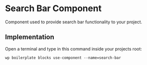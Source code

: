 
<Meta of={ComponentData} name='About' />

# Search Bar Component

Component used to provide search bar functionality to your project.

## Implementation

Open a terminal and type in this command inside your projects root:

```shell
wp boilerplate blocks use-component --name=search-bar
```
